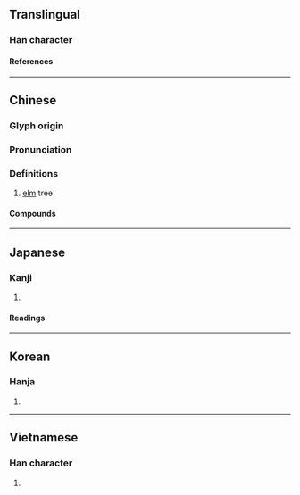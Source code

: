 {{also|楡}}
{{character info/new}}
==Translingual==

===Han character===
{{Han char|rn=75|rad=木|as=09|sn=13|four=48921|canj=DOMN|ids=⿰木俞}}

====References====
{{Han ref|kx=0542.191|dj=0927.190|hdz=21253.010|uh=6986}}

----

==Chinese==
{{zh-forms}}

===Glyph origin===
{{Han etym}}

===Pronunciation===
{{zh-pron
|m=yú
|m-s=
|c=jyu4
|c-t=
|g=
|h=pfs=
|j=
|mb=
|md=
|mn=qz,xm:û/zz:î/qz,xm:lû/zz:jî/kh:jiû/tp:liû/twvk:jû
|mn_note=û/î - literary; lû/jî/jiû/liû/jû - vernacular
|mn-t=
|w=
|x=
|mc=y
|oc=y
|ma=
|cat=n
}}

===Definitions===
{{zh-hanzi}}

# [[elm]] tree

====Compounds====
{{zh-der|榆木|枌榆|榆次|榆瞑豆重|白榆|桑榆末景|榆莢|桑榆|桑榆晚景|榆火|榆枋|榔榆|榆錢|望杏瞻榆|榆莢雨|暮景桑榆|榆白皮|榆樹|桑榆暮景|榆關|榆葉梅|榆塞|桑榆暮影|豆重榆瞑}}

----

==Japanese==

===Kanji===
{{ja-kanji|grade=|rs=木09}}

# {{defn|lang=ja|sort=木09}}

====Readings====
{{ja-readings
|on=ゆ
|kun=にれ
}}

----

==Korean==

===Hanja===
{{ko-hanja|hangeul=[[유]]|eumhun=|rv=yu|mr=yu|y=yu}}

# {{defn|lang=ko|sort=木09}}

----

==Vietnamese==

===Han character===
{{vi-readings|rs=木09|reading=du}}

# {{defn|lang=vi|sort=木09}}